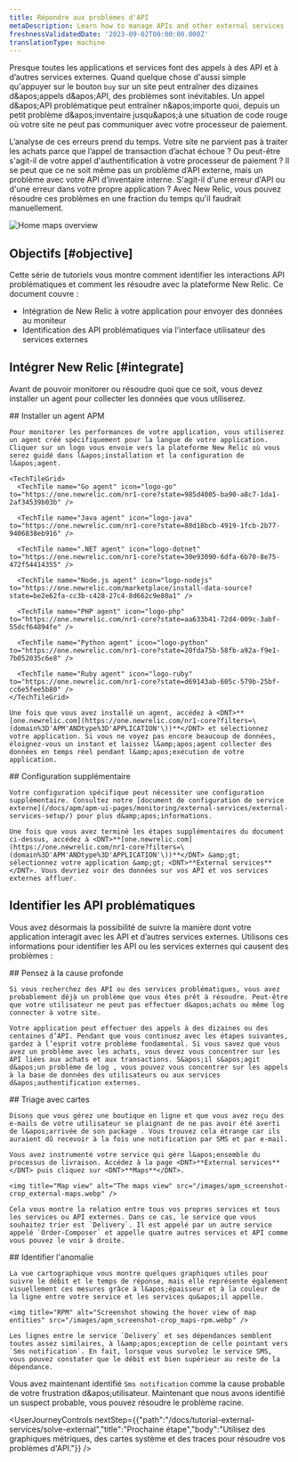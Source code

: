 ```yaml
---
title: Répondre aux problèmes d'API
metaDescription: Learn how to manage APIs and other external services
freshnessValidatedDate: '2023-09-02T00:00:00.000Z'
translationType: machine
---
```


Presque toutes les applications et services font des appels à des API et à d’autres services externes. Quand quelque chose d&apos;aussi simple qu&apos;appuyer sur le bouton `buy` sur un site peut entraîner des dizaines d&amp;apos;appels d&amp;apos;API, des problèmes sont inévitables. Un appel d&amp;apos;API problématique peut entraîner n&amp;apos;importe quoi, depuis un petit problème d&amp;apos;inventaire jusqu&amp;apos;à une situation de code rouge où votre site ne peut pas communiquer avec votre processeur de paiement.

L’analyse de ces erreurs prend du temps. Votre site ne parvient pas à traiter les achats parce que l’appel de transaction d’achat échoue ? Ou peut-être s&apos;agit-il de votre appel d&apos;authentification à votre processeur de paiement ? Il se peut que ce ne soit même pas un problème d’API externe, mais un problème avec votre API d’inventaire interne. S&apos;agit-il d&apos;une erreur d&apos;API ou d&apos;une erreur dans votre propre application ? Avec New Relic, vous pouvez résoudre ces problèmes en une fraction du temps qu&apos;il faudrait manuellement.

<img title="Maps overview" alt="Home maps overview" src="/images/apm_screenshot-crop_maps-home.webp" />

## Objectifs [#objective]

Cette série de tutoriels vous montre comment identifier les interactions API problématiques et comment les résoudre avec la plateforme New Relic. Ce document couvre :

* Intégration de New Relic à votre application pour envoyer des données au moniteur
* Identification des API problématiques via l&apos;interface utilisateur des services externes

## Intégrer New Relic [#integrate]

Avant de pouvoir monitorer ou résoudre quoi que ce soit, vous devez installer un agent pour collecter les données que vous utiliserez.

<Steps>
  <Step>
    ## Installer un agent APM

    Pour monitorer les performances de votre application, vous utiliserez un agent créé spécifiquement pour la langue de votre application. Cliquer sur un logo vous envoie vers la plateforme New Relic où vous serez guidé dans l&apos;installation et la configuration de l&apos;agent.

    <TechTileGrid>
      <TechTile name="Go agent" icon="logo-go" to="https://one.newrelic.com/nr1-core?state=985d4005-ba90-a8c7-1da1-2af34539b03b" />

      <TechTile name="Java agent" icon="logo-java" to="https://one.newrelic.com/nr1-core?state=80d18bcb-4919-1fcb-2b77-9406838eb916" />

      <TechTile name=".NET agent" icon="logo-dotnet" to="https://one.newrelic.com/nr1-core?state=30e93090-6dfa-6b70-8e75-472f54414355" />

      <TechTile name="Node.js agent" icon="logo-nodejs" to="https://one.newrelic.com/marketplace/install-data-source?state=be2e62fa-cc3b-c428-27c4-8d662c9e80a1" />

      <TechTile name="PHP agent" icon="logo-php" to="https://one.newrelic.com/nr1-core?state=aa633b41-72d4-009c-3abf-55dcf64894fe" />

      <TechTile name="Python agent" icon="logo-python" to="https://one.newrelic.com/nr1-core?state=20fda75b-58fb-a92a-f9e1-7b052035c6e8" />

      <TechTile name="Ruby agent" icon="logo-ruby" to="https://one.newrelic.com/nr1-core?state=d69143ab-605c-579b-25bf-cc6e5fee5b80" />
    </TechTileGrid>

    Une fois que vous avez installé un agent, accédez à <DNT>**[one.newrelic.com](https://one.newrelic.com/nr1-core?filters=\(domain%3D'APM'ANDtype%3D'APPLICATION'\))**</DNT> et sélectionnez votre application. Si vous ne voyez pas encore beaucoup de données, éloignez-vous un instant et laissez l&amp;apos;agent collecter des données en temps réel pendant l&amp;apos;exécution de votre application.
  </Step>

  <Step>
    ## Configuration supplémentaire

    Votre configuration spécifique peut nécessiter une configuration supplémentaire. Consultez notre [document de configuration de service externe](/docs/apm/apm-ui-pages/monitoring/external-services/external-services-setup/) pour plus d&amp;apos;informations.

    Une fois que vous avez terminé les étapes supplémentaires du document ci-dessus, accédez à <DNT>**[one.newrelic.com](https://one.newrelic.com/nr1-core?filters=\(domain%3D'APM'ANDtype%3D'APPLICATION'\))**</DNT> &amp;gt; sélectionnez votre application &amp;gt; <DNT>**External services**</DNT>. Vous devriez voir des données sur vos API et vos services externes affluer.
  </Step>
</Steps>

## Identifier les API problématiques

Vous avez désormais la possibilité de suivre la manière dont votre application interagit avec les API et d’autres services externes. Utilisons ces informations pour identifier les API ou les services externes qui causent des problèmes :

<Steps>
  <Step>
    ## Pensez à la cause profonde

    Si vous recherchez des API ou des services problématiques, vous avez probablement déjà un problème que vous êtes prêt à résoudre. Peut-être que votre utilisateur ne peut pas effectuer d&apos;achats ou même log connecter à votre site.

    Votre application peut effectuer des appels à des dizaines ou des centaines d’API. Pendant que vous continuez avec les étapes suivantes, gardez à l’esprit votre problème fondamental. Si vous savez que vous avez un problème avec les achats, vous devez vous concentrer sur les API liées aux achats et aux transactions. S&apos;il s&apos;agit d&apos;un problème de log , vous pouvez vous concentrer sur les appels à la base de données des utilisateurs ou aux services d&apos;authentification externes.
  </Step>

  <Step>
    ## Triage avec cartes

    Disons que vous gérez une boutique en ligne et que vous avez reçu des e-mails de votre utilisateur se plaignant de ne pas avoir été averti de l&apos;arrivée de son package . Vous trouvez cela étrange car ils auraient dû recevoir à la fois une notification par SMS et par e-mail.

    Vous avez instrumenté votre service qui gère l&apos;ensemble du processus de livraison. Accédez à la page <DNT>**External services**</DNT> puis cliquez sur <DNT>**Maps**</DNT>.

    <img title="Map view" alt="The maps view" src="/images/apm_screenshot-crop_external-maps.webp" />

    Cela vous montre la relation entre tous vos propres services et tous les services ou API externes. Dans ce cas, le service que vous souhaitez trier est `Delivery`. Il est appelé par un autre service appelé `Order-Composer` et appelle quatre autres services et API comme vous pouvez le voir à droite.
  </Step>

  <Step>
    ## Identifier l&apos;anomalie

    La vue cartographique vous montre quelques graphiques utiles pour suivre le débit et le temps de réponse, mais elle représente également visuellement ces mesures grâce à l&apos;épaisseur et à la couleur de la ligne entre votre service et les services qu&apos;il appelle.

    <img title="RPM" alt="Screenshot showing the hover view of map entities" src="/images/apm_screenshot-crop_maps-rpm.webp" />

    Les lignes entre le service `Delivery` et ses dépendances semblent toutes assez similaires, à l&amp;apos;exception de celle pointant vers `Sms notification`. En fait, lorsque vous survolez le service SMS, vous pouvez constater que le débit est bien supérieur au reste de la dépendance.
  </Step>
</Steps>

Vous avez maintenant identifié `Sms notification` comme la cause probable de votre frustration d&amp;apos;utilisateur. Maintenant que nous avons identifié un suspect probable, vous pouvez résoudre le problème racine.

<UserJourneyControls nextStep={{"path":"/docs/tutorial-external-services/solve-external","title":"Prochaine étape","body":"Utilisez des graphiques métriques, des cartes système et des traces pour résoudre vos problèmes d'API."}} />